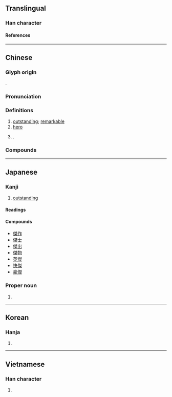 {{also|杰}}
{{character info}}
==Translingual==

===Han character===
{{Han char|rn=9|rad=人|as=10|asj=11|sn=12|snj=13|four=25294|canj=ONQD|ids=⿰亻桀}}

====References====
{{Han ref|kx=0113.090|dkj=00955|dj=0240.150|hdz=10204.050|uh=5091}}

----

==Chinese==
{{zh-forms|s=杰|alt=桀}}

===Glyph origin===
{{Han etym}}
{{Han compound|桀|亻|c1=p|c2=s|t2=person|ls=psc}}.

===Pronunciation===
{{zh-pron
|m=jié
|c=git6
|h=pfs=khie̍t
|mn=kia̍t
|mn-t=giag8/giêg8
|mn-t_note=giag8 - hantou; giêg8 - Chaozhou
|mc=y
|oc=y
|cat=a,n,pn
}}
{{attn|hak|also kiet?}}

===Definitions===
{{zh-hanzi}}

# [[outstanding]]; [[remarkable]]
# [[hero]]
# {{surname|zh|nodot=1}}.

===Compounds===
{{zh-der|傑出|傑作|俊傑|人傑地靈|四傑|怪傑|初唐四傑|地靈人傑|人傑|女中豪傑|傑克|精心傑作|豪傑|英傑|英雄豪傑|傑克南瓜燈}}

----

==Japanese==

===Kanji===
{{ja-kanji|grade=c|rs=人10}}

# [[outstanding]]

====Readings====
{{ja-readings
|goon=げち
|kanon=けつ
|kun=すぐ-れる
}}

====Compounds====
* [[傑作]]
* [[傑士]]
* [[傑出]]
* [[傑物]]
* [[英傑]]
* [[快傑]]
* [[豪傑]]

===Proper noun===
{{ja-pos|proper|すぐる}}

# {{given name|ja|male|sort=すぐる}}

----

==Korean==

===Hanja===
{{ko-hanja|걸}}

# {{rfdef|ko|sort=人10}}

----

==Vietnamese==

===Han character===
{{vi-readings|reading=[[kiệt]]|rs=人10}}

# {{rfdef|vi|sort=人10}}